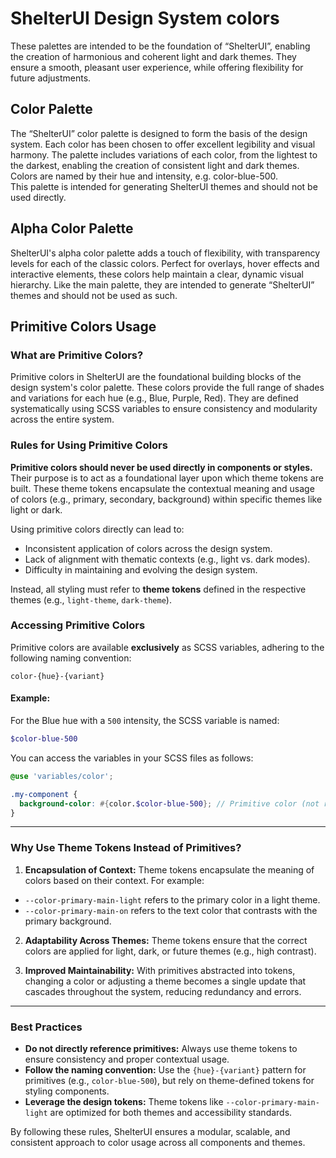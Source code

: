 
<Meta title="Foundations/Color" />

# ShelterUI Design System colors

These palettes are intended to be the foundation of “ShelterUI”, enabling the creation of harmonious and coherent light and dark themes.
They ensure a smooth, pleasant user experience, while offering flexibility for future adjustments.

## Color Palette

The “ShelterUI” color palette is designed to form the basis of the design system. Each color has been chosen to offer excellent legibility and visual harmony.
The palette includes variations of each color, from the lightest to the darkest, enabling the creation of consistent light and dark themes.\
Colors are named by their hue and intensity, e.g. color-blue-500.\
This palette is intended for generating ShelterUI themes and should not be used directly.

<ColorPalette>
  <ColorItem
    title="Blue"
    subtitle="Shades from 50 to 500"
    colors={{
      'Blue 50': '#E9EDFA',
      'Blue 100': '#D2DBF5',
      'Blue 150': '#BCC9F1',
      'Blue 200': '#A6B7EC',
      'Blue 250': '#90A6E7',
      'Blue 300': '#7994E2',
      'Blue 350': '#6382DD',
      'Blue 400': '#4D70D9',
      'Blue 450': '#365ED4',
      'Blue 500': '#204CCF',
    }}
  />
  <ColorItem
    title="Blue"
    subtitle="Shades from 500 to 950"
    colors={{
      'Blue 500': '#204CCF',
      'Blue 550': '#1D44BA',
      'Blue 600': '#1A3DA6',
      'Blue 650': '#163591',
      'Blue 700': '#132E7C',
      'Blue 750': '#102668',
      'Blue 800': '#0D1E53',
      'Blue 850': '#0A173E',
      'Blue 900': '#060F29',
      'Blue 950': '#030815',
    }}
  />
  <ColorItem
    title="Purple"
    subtitle="Shades from 50 to 500"
    colors={{
      'Purple 50': '#F0EBF8',
      'Purple 100': '#E1D8F1',
      'Purple 150': '#D1C4E9',
      'Purple 200': '#C2B0E2',
      'Purple 250': '#B39DDB',
      'Purple 300': '#A489D4',
      'Purple 350': '#9575CD',
      'Purple 400': '#8561C5',
      'Purple 450': '#764EBE',
      'Purple 500': '#673AB7',
    }}
  />
  <ColorItem
    title="Purple"
    subtitle="Shades from 500 to 950"
    colors={{
      'Purple 500': '#673AB7',
      'Purple 550': '#5D34A5',
      'Purple 600': '#522E92',
      'Purple 650': '#482980',
      'Purple 700': '#3E236E',
      'Purple 750': '#341D5C',
      'Purple 800': '#291749',
      'Purple 850': '#1F1137',
      'Purple 900': '#150C25',
      'Purple 950': '#0A0612',
    }}
  />
  <ColorItem
    title="Cyan"
    subtitle="Shades from 50 to 500"
    colors={{
      'Cyan 50': '#E8F7F9',
      'Cyan 100': '#D1EEF3',
      'Cyan 150': '#BAE6ED',
      'Cyan 200': '#A3DEE7',
      'Cyan 250': '#8CD6E1',
      'Cyan 300': '#74CDDB',
      'Cyan 350': '#5DC5D5',
      'Cyan 400': '#46BDCF',
      'Cyan 450': '#2FB4C9',
      'Cyan 500': '#18ACC3',
    }}
  />
  <ColorItem
    title="Cyan"
    subtitle="Shades from 500 to 950"
    colors={{
      'Cyan 500': '#18ACC3',
      'Cyan 550': '#169BB0',
      'Cyan 600': '#138A9C',
      'Cyan 650': '#117889',
      'Cyan 700': '#0E6775',
      'Cyan 750': '#0C5662',
      'Cyan 800': '#0A454E',
      'Cyan 850': '#07343A',
      'Cyan 900': '#052227',
      'Cyan 950': '#021113',
    }}
  />
  <ColorItem
    title="Green"
    subtitle="Shades from 50 to 500"
    colors={{
      'Green 50': '#EAF8ED',
      'Green 100': '#D5F0DB',
      'Green 150': '#C0E9C9',
      'Green 200': '#ABE1B7',
      'Green 250': '#96DAA6',
      'Green 300': '#80D394',
      'Green 350': '#6BCB82',
      'Green 400': '#56C470',
      'Green 450': '#41BC5E',
      'Green 500': '#2CB54C',
    }}
  />
  <ColorItem
    title="Green"
    subtitle="Shades from 500 to 950"
    colors={{
      'Green 500': '#2CB54C',
      'Green 550': '#28A344',
      'Green 600': '#23913D',
      'Green 650': '#1F7F35',
      'Green 700': '#1A6D2E',
      'Green 750': '#165B26',
      'Green 800': '#12481E',
      'Green 850': '#0D3617',
      'Green 900': '#09240F',
      'Green 950': '#041208',
    }}
  />
  <ColorItem
    title="Orange"
    subtitle="Shades from 50 to 500"
    colors={{
      'Orange 50': '#FFF9E6',
      'Orange 100': '#FFF3CD',
      'Orange 150': '#FFECB5',
      'Orange 200': '#FFE69C',
      'Orange 250': '#FFE083',
      'Orange 300': '#FFDA6A',
      'Orange 350': '#FFD451',
      'Orange 400': '#FFCD39',
      'Orange 450': '#FFC720',
      'Orange 500': '#FFC107',
    }}
  />
  <ColorItem
    title="Orange"
    subtitle="Shades from 500 to 950"
    colors={{
      'Orange 500': '#FFC107',
      'Orange 550': '#E6AE06',
      'Orange 600': '#CC9A06',
      'Orange 650': '#B38705',
      'Orange 700': '#997404',
      'Orange 750': '#806104',
      'Orange 800': '#664D03',
      'Orange 850': '#4C3A02',
      'Orange 900': '#332701',
      'Orange 950': '#191301',
    }}
  />
  <ColorItem
    title="Red"
    subtitle="Shades from 50 to 500"
    colors={{
      'Red 50': '#F7E6E6',
      'Red 100': '#F0CCCC',
      'Red 150': '#E8B3B3',
      'Red 200': '#E19999',
      'Red 250': '#D98080',
      'Red 300': '#D16666',
      'Red 350': '#CA4D4D',
      'Red 400': '#C23333',
      'Red 450': '#BB1A1A',
      'Red 500': '#B30000',
    }}
  />
  <ColorItem
    title="Red"
    subtitle="Shades from 50 to 500"
    colors={{
      'Red 500': '#B30000',
      'Red 550': '#A10000',
      'Red 600': '#8F0000',
      'Red 650': '#7D0000',
      'Red 700': '#6B0000',
      'Red 750': '#5A0000',
      'Red 800': '#480000',
      'Red 850': '#360000',
      'Red 900': '#240000',
      'Red 950': '#120000',
    }}
  />
  <ColorItem
    title="Gray"
    subtitle="Shades from 50 to 500"
    colors={{
      'Gray 50': '#F0F1F3',
      'Gray 100': '#E1E2E6',
      'Gray 150': '#D2D4DB',
      'Gray 200': '#C4C6CE',
      'Gray 250': '#B5B8C2',
      'Gray 300': '#A5AAB6',
      'Gray 350': '#969BA9',
      'Gray 400': '#888E9E',
      'Gray 450': '#797F91',
      'Gray 500': '#6C7283',
    }}
  />
  <ColorItem
    title="Gray"
    subtitle="Shades from 500 to 950"
    colors={{
      'Gray 500': '#6C7283',
      'Gray 550': '#616676',
      'Gray 600': '#565B6A',
      'Gray 650': '#4B4F5C',
      'Gray 700': '#40444F',
      'Gray 750': '#363942',
      'Gray 800': '#2B2E35',
      'Gray 850': '#202228',
      'Gray 900': '#15161A',
      'Gray 950': '#0B0B0D',
    }}
  />
  <ColorItem
    title="Neutral"
    subtitle="Shades from 00 to 500"
    colors={{
      'Neutral 00': '#FFFFFF',
      'Neutral 50': '#F3F3F3',
      'Neutral 100': '#E7E7E7',
      'Neutral 150': '#DBDBDB',
      'Neutral 200': '#CFCFCF',
      'Neutral 250': '#C4C4C4',
      'Neutral 300': '#B8B8B8',
      'Neutral 350': '#ACACAC',
      'Neutral 400': '#A0A0A0',
      'Neutral 450': '#949494',
      'Neutral 500': '#888888',
    }}
  />
  <ColorItem
    title="Neutral"
    subtitle="Shades from 500 to 1000"
    colors={{
      'Neutral 500': '#888888',
      'Neutral 550': '#7A7A7A',
      'Neutral 600': '#6D6D6D',
      'Neutral 650': '#5F5F5F',
      'Neutral 700': '#525252',
      'Neutral 750': '#444444',
      'Neutral 800': '#363636',
      'Neutral 850': '#292929',
      'Neutral 900': '#1B1B1B',
      'Neutral 950': '#0E0E0E',
      'Neutral 1000': '#000000',
    }}
  />
</ColorPalette>

## Alpha Color Palette

ShelterUI's alpha color palette adds a touch of flexibility, with transparency levels for each of the classic colors.
Perfect for overlays, hover effects and interactive elements, these colors help maintain a clear, dynamic visual hierarchy.
Like the main palette, they are intended to generate “ShelterUI” themes and should not be used as such.

<ColorPalette>
  <ColorItem
    title="Blue"
    subtitle="Alpha shades from A10 to A90"
    colors={{
      'Blue A10': 'hsl(225deg 73% 47% / 10%)',
      'Blue A20': 'hsl(225deg 73% 47% / 20%)',
      'Blue A30': 'hsl(225deg 73% 47% / 30%)',
      'Blue A40': 'hsl(225deg 73% 47% / 40%)',
      'Blue A50': 'hsl(225deg 73% 47% / 50%)',
      'Blue A60': 'hsl(225deg 73% 47% / 60%)',
      'Blue A70': 'hsl(225deg 73% 47% / 70%)',
      'Blue A80': 'hsl(225deg 73% 47% / 80%)',
      'Blue A90': 'hsl(225deg 73% 47% / 90%)',
    }}
  />
  <ColorItem
    title="Purple"
    subtitle="Alpha shades from A10 to A90"
    colors={{
      'Purple A10': 'hsl(262deg 52% 47% / 10%)',
      'Purple A20': 'hsl(262deg 52% 47% / 20%)',
      'Purple A30': 'hsl(262deg 52% 47% / 30%)',
      'Purple A40': 'hsl(262deg 52% 47% / 40%)',
      'Purple A50': 'hsl(262deg 52% 47% / 50%)',
      'Purple A60': 'hsl(262deg 52% 47% / 60%)',
      'Purple A70': 'hsl(262deg 52% 47% / 70%)',
      'Purple A80': 'hsl(262deg 52% 47% / 80%)',
      'Purple A90': 'hsl(262deg 52% 47% / 90%)',
    }}
  />
  <ColorItem
    title="Cyan"
    subtitle="Alpha shades from A10 to A90"
    colors={{
      'Cyan A10': 'hsl(188deg 78% 43% / 10%)',
      'Cyan A20': 'hsl(188deg 78% 43% / 20%)',
      'Cyan A30': 'hsl(188deg 78% 43% / 30%)',
      'Cyan A40': 'hsl(188deg 78% 43% / 40%)',
      'Cyan A50': 'hsl(188deg 78% 43% / 50%)',
      'Cyan A60': 'hsl(188deg 78% 43% / 60%)',
      'Cyan A70': 'hsl(188deg 78% 43% / 70%)',
      'Cyan A80': 'hsl(188deg 78% 43% / 80%)',
      'Cyan A90': 'hsl(188deg 78% 43% / 90%)',
    }}
  />
  <ColorItem
    title="Green"
    subtitle="Alpha shades from A10 to A90"
    colors={{
      'Green A10': 'hsl(134deg 61% 40% / 10%)',
      'Green A20': 'hsl(134deg 61% 40% / 20%)',
      'Green A30': 'hsl(134deg 61% 40% / 30%)',
      'Green A40': 'hsl(134deg 61% 40% / 40%)',
      'Green A50': 'hsl(134deg 61% 40% / 50%)',
      'Green A60': 'hsl(134deg 61% 40% / 60%)',
      'Green A70': 'hsl(134deg 61% 40% / 70%)',
      'Green A80': 'hsl(134deg 61% 40% / 80%)',
      'Green A90': 'hsl(134deg 61% 40% / 90%)',
    }}
  />
  <ColorItem
    title="Orange"
    subtitle="Alpha shades from A10 to A90"
    colors={{
      'Orange A10': 'hsl(45deg 100% 51% / 10%)',
      'Orange A20': 'hsl(45deg 100% 51% / 20%)',
      'Orange A30': 'hsl(45deg 100% 51% / 30%)',
      'Orange A40': 'hsl(45deg 100% 51% / 40%)',
      'Orange A50': 'hsl(45deg 100% 51% / 50%)',
      'Orange A60': 'hsl(45deg 100% 51% / 60%)',
      'Orange A70': 'hsl(45deg 100% 51% / 70%)',
      'Orange A80': 'hsl(45deg 100% 51% / 80%)',
      'Orange A90': 'hsl(45deg 100% 51% / 90%)',
    }}
  />
  <ColorItem
    title="Red"
    subtitle="Alpha shades from A10 to A90"
    colors={{
      'Red A10': 'hsl(0deg 100% 35% / 10%)',
      'Red A20': 'hsl(0deg 100% 35% / 20%)',
      'Red A30': 'hsl(0deg 100% 35% / 30%)',
      'Red A40': 'hsl(0deg 100% 35% / 40%)',
      'Red A50': 'hsl(0deg 100% 35% / 50%)',
      'Red A60': 'hsl(0deg 100% 35% / 60%)',
      'Red A70': 'hsl(0deg 100% 35% / 70%)',
      'Red A80': 'hsl(0deg 100% 35% / 80%)',
      'Red A90': 'hsl(0deg 100% 35% / 90%)',
    }}
  />
  <ColorItem
    title="Gray"
    subtitle="Alpha shades from A10 to A90"
    colors={{
      'Gray A10': 'hsl(224deg 10% 47% / 10%)',
      'Gray A20': 'hsl(224deg 10% 47% / 20%)',
      'Gray A30': 'hsl(224deg 10% 47% / 30%)',
      'Gray A40': 'hsl(224deg 10% 47% / 40%)',
      'Gray A50': 'hsl(224deg 10% 47% / 50%)',
      'Gray A60': 'hsl(224deg 10% 47% / 60%)',
      'Gray A70': 'hsl(224deg 10% 47% / 70%)',
      'Gray A80': 'hsl(224deg 10% 47% / 80%)',
      'Gray A90': 'hsl(224deg 10% 47% / 90%)',
    }}
  />
  <ColorItem
    title="Neutral"
    subtitle="Alpha shades from A10 to A90"
    colors={{
      'Neutral A10': 'hsl(0deg 0% 53% / 10%)',
      'Neutral A20': 'hsl(0deg 0% 53% / 20%)',
      'Neutral A30': 'hsl(0deg 0% 53% / 30%)',
      'Neutral A40': 'hsl(0deg 0% 53% / 40%)',
      'Neutral A50': 'hsl(0deg 0% 53% / 50%)',
      'Neutral A60': 'hsl(0deg 0% 53% / 60%)',
      'Neutral A70': 'hsl(0deg 0% 53% / 70%)',
      'Neutral A80': 'hsl(0deg 0% 53% / 80%)',
      'Neutral A90': 'hsl(0deg 0% 53% / 90%)',
    }}
  />
</ColorPalette>

## Primitive Colors Usage

### **What are Primitive Colors?**

Primitive colors in ShelterUI are the foundational building blocks of the design system's color palette. These colors provide the full range of shades and variations for each hue (e.g., Blue, Purple, Red). They are defined systematically using SCSS variables to ensure consistency and modularity across the entire system.

### **Rules for Using Primitive Colors**

**Primitive colors should never be used directly in components or styles.** Their purpose is to act as a foundational layer upon which theme tokens are built. These theme tokens encapsulate the contextual meaning and usage of colors (e.g., primary, secondary, background) within specific themes like light or dark.

Using primitive colors directly can lead to:

- Inconsistent application of colors across the design system.
- Lack of alignment with thematic contexts (e.g., light vs. dark modes).
- Difficulty in maintaining and evolving the design system.

Instead, all styling must refer to **theme tokens** defined in the respective themes (e.g., `light-theme`, `dark-theme`).

### **Accessing Primitive Colors**

Primitive colors are available **exclusively** as SCSS variables, adhering to the following naming convention:

```
color-{hue}-{variant}
```

#### **Example:**

For the Blue hue with a `500` intensity, the SCSS variable is named:

```scss
$color-blue-500
```

You can access the variables in your SCSS files as follows:

```scss
@use 'variables/color';

.my-component {
  background-color: #{color.$color-blue-500}; // Primitive color (not recommended for direct use)
}
```

---

### **Why Use Theme Tokens Instead of Primitives?**

1. **Encapsulation of Context:**
   Theme tokens encapsulate the meaning of colors based on their context. For example:

- `--color-primary-main-light` refers to the primary color in a light theme.
- `--color-primary-main-on` refers to the text color that contrasts with the primary background.

2. **Adaptability Across Themes:**
   Theme tokens ensure that the correct colors are applied for light, dark, or future themes (e.g., high contrast).

3. **Improved Maintainability:**
   With primitives abstracted into tokens, changing a color or adjusting a theme becomes a single update that cascades throughout the system, reducing redundancy and errors.

---

### **Best Practices**

- **Do not directly reference primitives:** Always use theme tokens to ensure consistency and proper contextual usage.
- **Follow the naming convention:** Use the `{hue}-{variant}` pattern for primitives (e.g., `color-blue-500`), but rely on theme-defined tokens for styling components.
- **Leverage the design tokens:** Theme tokens like `--color-primary-main-light` are optimized for both themes and accessibility standards.

By following these rules, ShelterUI ensures a modular, scalable, and consistent approach to color usage across all components and themes.

```

```
